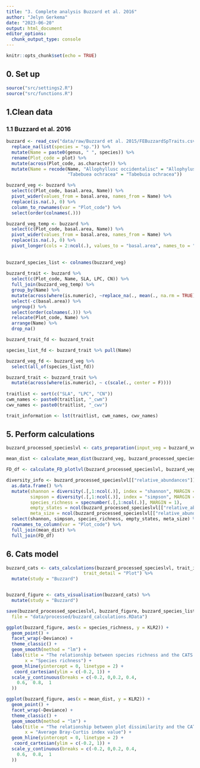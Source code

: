```yaml
---
title: "3. Complete analysis Buzzard et al. 2016"
author: "Jelyn Gerkema"
date: "2023-06-20"
output: html_document
editor_options: 
  chunk_output_type: console
---
```


```r
knitr::opts_chunk$set(echo = TRUE)

```

## 0. Set up
```r
source("src/settings2.R")
source("src/functions.R")

```

## 1.Clean data


### 1.1 Buzzard et al. 2016
```r

buzzard <- read_csv("data/raw/Buzzard et al. 2015/FEBuzzardSpTraits.csv") %>%
  replace_na(list(species = "sp.")) %>%
  mutate(Name = paste0(genus, " ", species)) %>%
  rename(Plot_code = plot) %>%
  mutate(across(Plot_code, as.character)) %>%
  mutate(Name = recode(Name, "Allophyllusc occidentalisc" = "Allophylus occidentalis",
                       "Tabebuea ochracea" = "Tabebuia ochracea"))

buzzard_veg <- buzzard %>%
  select(c(Plot_code, basal.area, Name)) %>%
  pivot_wider(values_from = basal.area, names_from = Name) %>%
  replace(is.na(.), 0) %>% 
  column_to_rownames(var = "Plot_code") %>%
  select(order(colnames(.)))

buzzard_veg_temp <- buzzard %>%
  select(c(Plot_code, basal.area, Name)) %>%
  pivot_wider(values_from = basal.area, names_from = Name) %>%
  replace(is.na(.), 0) %>%
  pivot_longer(cols = 2:ncol(.), values_to = "basal.area", names_to = "Name") 
  
  
buzzard_species_list <- colnames(buzzard_veg)
  
buzzard_trait <- buzzard %>%
  select(c(Plot_code, Name, SLA, LPC, CN)) %>%
  full_join(buzzard_veg_temp) %>%
  group_by(Name) %>%
  mutate(across(where(is.numeric), ~replace_na(., mean(., na.rm = TRUE)))) %>%
  select(-c(basal.area)) %>%
  ungroup() %>%
  select(order(colnames(.))) %>%
  relocate(Plot_code, Name) %>%
  arrange(Name) %>%
  drop_na()

buzzard_trait_fd <- buzzard_trait

species_list_fd <- buzzard_trait %>% pull(Name)

buzzard_veg_fd <- buzzard_veg %>%
  select(all_of(species_list_fd))

buzzard_trait <- buzzard_trait %>%
  mutate(across(where(is.numeric), ~ c(scale(., center = F)))) 
 
traitlist <- sort(c("SLA", "LPC", "CN"))
cwm_names <- paste0(traitlist, "_cwm")
cwv_names <- paste0(traitlist, "_cwv")

trait_information <- lst(traitlist, cwm_names, cwv_names)


``` 


## 5. Perform calculations
```r

buzzard_processed_specieslvl <- cats_preparation(input_veg = buzzard_veg, input_trait = buzzard_trait, cutoff_value =  0.8, trait_information = trait_information, trait_detail = "Plot")

mean_dist <- calculate_mean_dist(buzzard_veg, buzzard_processed_specieslvl)

FD_df <- calculate_FD_plotlvl(buzzard_processed_specieslvl, buzzard_veg_fd, buzzard_trait_fd)

diversity_info <- buzzard_processed_specieslvl[["relative_abundances"]][["matrix4traits_prop"]] %>% 
  as.data.frame() %>% 
  mutate(shannon = diversity(.[,1:ncol(.)], index = "shannon", MARGIN = 1, base = exp(1)),
         simpson = diversity(.[,1:ncol(.)], index = "simpson", MARGIN = 1, base =exp(1)),
         species_richness = specnumber(.[,1:ncol(.)], MARGIN = 1),
         empty_states = ncol(buzzard_processed_specieslvl[["relative_abundances"]][["matrix4traits_prop"]]) - species_richness,
         meta_size = ncol(buzzard_processed_specieslvl[["relative_abundances"]][["matrix4traits_prop"]])) %>%
  select(shannon, simpson, species_richness, empty_states, meta_size) %>% # base = exp(1) gives the shannon index a log e base
  rownames_to_column(var = "Plot_code") %>%
  full_join(mean_dist) %>%
  full_join(FD_df)


```



## 6. Cats model
```r

buzzard_cats <- cats_calculations(buzzard_processed_specieslvl, trait_information,
                             trait_detail = "Plot") %>%
  mutate(study = "Buzzard")


buzzard_figure <- cats_visualisation(buzzard_cats) %>%
  mutate(study = "Buzzard")

save(buzzard_processed_specieslvl, buzzard_figure, buzzard_species_list, buzzard_cats,
  file = "data/processed/buzzard_calculations.RData")

ggplot(buzzard_figure, aes(x = species_richness, y = KLR2)) +
  geom_point() +
  facet_wrap(~Deviance) + 
  theme_classic() +
  geom_smooth(method = "lm") + 
  labs(title = "The relationship between species richness and the CATS decomposition - Buzzard et al. 2016",
       x = "Species richness") +
  geom_hline(yintercept = 0, linetype = 2) +
   coord_cartesian(ylim = c(-0.2, 1)) +
  scale_y_continuous(breaks = c(-0.2, 0,0.2, 0.4, 
    0.6,  0.8,  1
  )) 

ggplot(buzzard_figure, aes(x = mean_dist, y = KLR2)) +
  geom_point() +
  facet_wrap(~Deviance) + 
  theme_classic() +
  geom_smooth(method = "lm") + 
  labs(title = "The relationship between plot dissimilarity and the CATS decomposition - Buzzard et al., 2016",  
       x = "Average Bray-Curtis index value") +
  geom_hline(yintercept = 0, linetype = 2) +
   coord_cartesian(ylim = c(-0.2, 1)) +
  scale_y_continuous(breaks = c(-0.2, 0,0.2, 0.4, 
    0.6,  0.8,  1
  )) 



```
